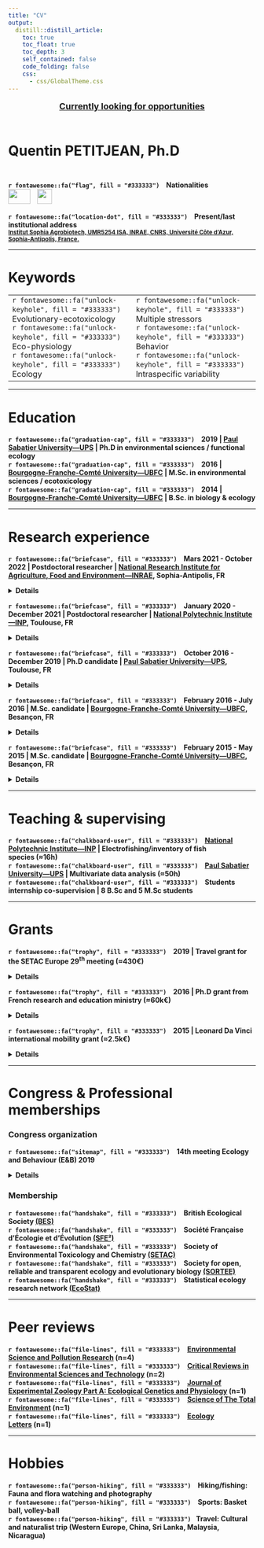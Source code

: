 ```yaml
---
title: "CV"
output: 
  distill::distill_article:
    toc: true
    toc_float: true
    toc_depth: 3
    self_contained: false
    code_folding: false
    css:
      - css/GlobalTheme.css
---
```


<!-- TOC JAVASCRIPT ELEMENTS - code from the "A poor man’s TOC in {distill}" page -->
<!-- https://distillery.rbind.io/posts/2022-01-24-the-toc-in-distill/?panelset1=css-elements2&panelset2=javascript-elements2&panelset=yaml-output -->

<script>
function toggle () {
  document.getElementById("TOC").classList.toggle("hide");
};

window.addEventListener('DOMContentLoaded', () => {

  const observer = new IntersectionObserver(entries => {
    entries.forEach(entry => {
      const id = entry.target.getAttribute('id');
      if (entry.intersectionRatio > 0) {
        document.querySelector(`[href="#${id}"]`).parentElement.classList.add('active');
      } else {
        document.querySelector(`[href="#${id}"]`).parentElement.classList.remove('active');
      }
    });
  });

  // Track all headings that have an `id` applied
  document.querySelectorAll('h1[id], h2[id], h3[id], h4[id], h5[id], h6[id]').forEach((h1, h2, h3, h4, h5, h6) => {
    observer.observe(h1, h2, h3, h4, h5, h6);
  });
  
});
</script>

<!-- TOC JAVASCRIPT ELEMENTS END -->

<p style="color: var(--title-color); font-family: var(--font-body); text-align: center; text-decoration-line: underline; font-size: 125%"> <b>Currently looking for opportunities<b></p>
<br/>
<p style='font-family: var(--font-header); font-weight: 700; color: var(--header-color); font-style: bold; font-size:200%;'>Quentin PETITJEAN, Ph.D&nbsp;<a href="mailto:q.petitjean1@gmail.com"><i class="fa fa-envelope fa-1.5x" aria-hidden="true"></i></a></p>
<div style="height: 0.125rem;"><br></div>
<p class="plain-text">
`r fontawesome::fa("flag", fill = "#333333")` &ensp; Nationalities<br/>
<img src="https://upload.wikimedia.org/wikipedia/commons/thumb/b/bc/Flag_of_France_%281794%E2%80%931815%2C_1830%E2%80%931974%2C_2020%E2%80%93present%29.svg/langfr-225px-Flag_of_France_%281794%E2%80%931815%2C_1830%E2%80%931974%2C_2020%E2%80%93present%29.svg.png" height="30px" width="45px" /> &ensp; <img src="https://upload.wikimedia.org/wikipedia/commons/thumb/0/08/Flag_of_Switzerland_%28Pantone%29.svg/langfr-800px-Flag_of_Switzerland_%28Pantone%29.svg.png" height="30px" width="30px" /></p> 

<p class="plain-text">
`r fontawesome::fa("location-dot", fill = "#333333")` &ensp; Present/last institutional address<br/>
<a href="https://maps.google.com/maps?z=16&q=institut%2Bsophia%2Bagrobiotech%2Binrae-cnrs-universit%C3%A9%2Bc%C3%B4te%2Bd%27azur%2B400%2Broute%2Bdes%2Bchappes%2Bbp%2B167%2B06903%2Bsophia%2Bantipolis%2Bcedex%2Bfrance"> <small>Institut Sophia Agrobiotech, UMR5254 ISA, INRAE, CNRS, Université Côte d'Azur, Sophia-Antipolis, France.</small></a></p> 

***

# Keywords

<table style="border: none;">
  <tr>
    <td width='50%'>
`r fontawesome::fa("unlock-keyhole", fill = "#333333")` &ensp; Evolutionary-ecotoxicology <br/>
`r fontawesome::fa("unlock-keyhole", fill = "#333333")` &ensp; Eco-physiology <br/>
`r fontawesome::fa("unlock-keyhole", fill = "#333333")` &ensp; Ecology
</td>
    <td width='50%'>
`r fontawesome::fa("unlock-keyhole", fill = "#333333")` &ensp; Multiple stressors <br/>
`r fontawesome::fa("unlock-keyhole", fill = "#333333")` &ensp; Behavior <br/>
`r fontawesome::fa("unlock-keyhole", fill = "#333333")` &ensp; Intraspecific variability
</td>
  </tr>
</table>

***

# Education 
<p class="plain-text" style="text-align: left">
`r fontawesome::fa("graduation-cap", fill = "#333333")` &ensp; 2019 | <a href='https://www.univ-tlse3.fr/'>Paul Sabatier University—UPS</a> | Ph.D in environmental sciences / functional ecology <br/>
`r fontawesome::fa("graduation-cap", fill = "#333333")` &ensp; 2016 | <a href='https://www.ubfc.fr/'>Bourgogne-Franche-Comté University—UBFC</a> | M.Sc. in environmental sciences / ecotoxicology  <br/>
`r fontawesome::fa("graduation-cap", fill = "#333333")` &ensp; 2014 | <a href='https://www.ubfc.fr/'>Bourgogne-Franche-Comté University—UBFC</a> | B.Sc. in biology & ecology
</p> 
***

# Research experience
<p class="plain-text">
`r fontawesome::fa("briefcase", fill = "#333333")` &ensp; Mars 2021 - October 2022 | Postdoctoral researcher | <a href='https://www6.paca.inrae.fr/institut-sophia-agrobiotech'>National Research Institute for Agriculture, Food and Environment—INRAE</a>, Sophia-Antipolis, FR </p>
<details>
  <summary class= "summary">
  Details
  </summary>
<table style="border: none; width='100%';">
  <tr>
    <td style="width: 80%; vertical-align: top;">
<p class="detailed-text">
During my stay at the <a href='https://www6.paca.inrae.fr/institut-sophia-agrobiotech'>Institut Sophia Agrobiotech—ISA</a>, I was involved in the <a href='https://ecophytopic.fr/recherche-innovation/proteger/projet-bidime'>BIDIME project</a>. Briefly, this project aimed to develop innovation in biological pest control solutions and transfer it to farmers and land managers.<br/>
More particularly, I joined <a href='https://vcalcagnoresearch.wordpress.com/'>Vincent CALCAGNO</a>'s lab to investigate the variability of movements of insect groups to temperature among 35 populations sampled along a latitude gradient.<br/>
Here I mainly collaborated with <a href='https://fr.linkedin.com/in/michela-ion-scotta'>Michela ION SCOTTA</a> who reared the populations of small parasitoid fly named <em>Trichogramma</em>. Michela has also video-recorded the insect groups during steady decreases/increases in temperature (2 hours, see fig. 1).</p>
```r
# create the dataset
time = seq(
  from = as.POSIXct("2021-01-01 00:00"),
  to = as.POSIXct("2021-01-01 02:00"),
  by = "min"
)
temp = seq(from = 18 ,
           to = 45,
           by = (45 - 18) / floor(length(time) / 2))
tempW <- c(temp, rev(temp))
tempC <- c(rev(temp), temp)

# plot the warm and cold Ramps
par(
  mfrow = c(1, 2),
  oma = c(1, 1, 0, 0.8),
  mar = c(5, 3, 2, 0),
  mgp = c(2.2, 1, 0),
  bg="transparent"
)

plot(
  tempW[-1] ~ time,
  type = "l",
  lwd = 2.0,
  col = "#C70039",
  main = "Warm ramp",
  col.main = "#C70039",
  xlab = "Timeline hh:mm",
  ylab = "Measured Temperature (°C)"
)

plot(
  tempC[-1] ~ time,
  type = "l",
  lwd = 2.0,
  col = "#74C1D9",
  main = "Cold ramp",
  col.main = "#74C1D9",
  xlab = "Timeline hh:mm",
  ylab = "",
  yaxt = "n"
)
```
<p class="detailed-text">
Once the videos were recorded, I used video-tracking solutions to retrieve flies' movements over the temperature ramps.<br/>
I then analyzed the movements of the 35 flies populations to test for the variability in thermal biology and movements. My aim here was to uncover potential patterns of local adaptation (i.e., relationship between resistance and the bioclimatic area of the origin of the populations) and test for the existence of adaptive trade-offs between resistance to cold and warm temperatures.<br/><br/>
Besides this work also inspired the development of an `r fontawesome::fa("r-project", fill = "steelblue")` package (MoveR) to easily filter, clean and analyze movement data (Stay tuned for upcoming release).
</p>
</td>
    <td style="width: 20%; vertical-align: top;">
<a href='https://ecophytopic.fr/recherche-innovation/proteger/projet-bidime'><img src="images/BidimeProjLogo.png" height="148px" width="155px" /></a></br>

<a href='https://www.inrae.fr/'><img src="https://upload.wikimedia.org/wikipedia/fr/thumb/2/2a/Logo-INRAE_Transparent.svg/2560px-Logo-INRAE_Transparent.svg.png" height="41px" width="155px" /></a></br>

<a href='https://anr.fr/'><img src="https://anr.fr/fileadmin/_processed_/c/2/csm_ANR-blanc-sur-bleu_727e9b01cc.png" height="80px" width="155px" /></a></br>

<a href='https://ecophytopic.fr/'><img src="https://ecophytopic.fr/themes/custom/ecophytopic_theme/logo.svg" height="80px" width="155px" /></a></br>

<a href='https://www6.paca.inrae.fr/institut-sophia-agrobiotech'><img src="https://www6.paca.inrae.fr/var/internet_paca_institut_sophia_agrobiotech/storage/images/setup2/configuration/haut-de-page/logo-umr-isa/36541-7-fre-FR/Logo-UMR-ISA_inra_logo.jpg" height="113px" width="155px" /></a></br>

<a href='https://gredeg.univ-cotedazur.fr/'><img src="https://gredeg.univ-cotedazur.fr/uas/laboratoire-gredeg/LOGO/logo-gredeg.png" height="81px" width="155px" /></a></br>

<a href='https://www6.montpellier.inrae.fr/cbgp/'><img src="https://www6.montpellier.inrae.fr/var/internet_montpellier_cbgp/storage/images/configuration-graphique/haut/cbgp/41081-13-fre-FR/CBGP_inra_logo.png" height="62px" width="155px" /></a></br>

<a href='https://www.astredhor.fr/'><img src="https://www.astredhor.fr/image.htm?img=65796-Logo300.jpg" height="60px" width=155px" /></a></br>

<a href='https://paca.chambres-agriculture.fr/'><img src="https://paca.chambres-agriculture.fr/fileadmin/user_upload/Provence-Alpes-Cote_d_Azur/020_Inst_Paca/Interface/Logo_CA-PACA_mobile.jpg" height="55px" width="155px" /></a></br>

<a href='https://www.biolineagrosciences.com/fr/'><img src="https://www.invivo-group.com/sites/default/files/styles/editorial_presentation/public/thumbnails/image/jpg_bd-logo_bioline_rvb.jpg?itok=cn1QhOvO" height="80px" width="155px" /></a></br>
</td>
  </tr>
</table>

<p class="detailed-text" style="text-align: center">
`r fontawesome::fa("circle-down", fill = "#333333")` For more insight about what I did within the project check the video below `r fontawesome::fa("circle-down", fill = "#333333")` 
</p>

<div class="video-container">
<iframe width="100%" height="100%" src="https://www.youtube.com/embed/Y9ltf08Iqb4" title="Video-phenotyping of thermal performances in minute wasps" frameborder="0" allow="accelerometer; autoplay; clipboard-write; encrypted-media; gyroscope; picture-in-picture" allowfullscreen></iframe>
</div>

</details>
<p class="plain-text">
`r fontawesome::fa("briefcase", fill = "#333333")` &ensp; January 2020 - December 2021 | Postdoctoral researcher | <a href='https://www.inp-toulouse.fr/fr/index.html'>National Polytechnic Institute—INP</a>, Toulouse, FR </p>
<details>
  <summary class= "summary">
  Details
  </summary>

<p class="detailed-text">

TODO

</p>
</details>
<p class="plain-text">
`r fontawesome::fa("briefcase", fill = "#333333")` &ensp; October 2016 - December 2019 | Ph.D candidate | <a href='https://www.univ-tlse3.fr/'>Paul Sabatier University—UPS</a>, Toulouse, FR </p>
<details>
  <summary class= "summary">
  Details
  </summary>

<p class="detailed-text">

TODO

</p>
</details>
<p class="plain-text">
`r fontawesome::fa("briefcase", fill = "#333333")` &ensp; February 2016 - July 2016 | M.Sc. candidate | <a href='https://www.ubfc.fr/'>Bourgogne-Franche-Comté University—UBFC</a>, Besan&ccedil;on, FR </p>
<details>
  <summary class= "summary">
  Details
  </summary>

<p class="detailed-text">

TODO

</p>
</details>
<p class="plain-text">
`r fontawesome::fa("briefcase", fill = "#333333")` &ensp; February 2015 - May 2015 |  M.Sc. candidate | <a href='https://www.ubfc.fr/'>Bourgogne-Franche-Comté University—UBFC</a>, Besan&ccedil;on, FR </p>
<details>
  <summary class= "summary">
  Details
  </summary>
<table style="border: none; width='100%';">
  <tr>
    <td style="width: 80%; vertical-align: top;">
<p class="detailed-text">
During my first year of master I conducted an internship with <a href='https://chrono-environnement.univ-fcomte.fr/spip.php?page=perso&nom=GIMBERT&prenom=Fr%C3%A9d%C3%A9ric'> Frédéric GIMBERT</a> and <a href='https://chrono-environnement.univ-fcomte.fr/spip.php?page=perso&nom=ALEYA&prenom=Lotfi'>Lotfi ALEYA</a>  to work on the bioavailability of trace metal elements in a landfill leachate collection pond. Indeed, until 2002 household waste disposal was authorized in France, resulting in contamination of the surrounding environment, primarily through contaminants leaching. To reduce environmental contamination entailed by this mode of waste storage, the Etueffont landfill (study site) set up a lagoon ponds system draining landfill leachates.<br/>
Here, we aimed to better understand how the leaching of trace metal elements may affect contaminant accumulation in biota (i.e., bioaccumulation kinetics) and how water and sediment compartments may contribute to the observed bioaccumulation' patterns.<br/>
To tackle these aims, we used an active biomonitoring approach through caging laboratory-raised midges larvae (<em>Chironomus riparius</em>) in the first landfill leachate collection pond. More particularly, we used two types of cages to either expose the larvae to water only or water and sediment for a five days maximum duration.<br/>
Back in the laboratory, we performed subcellular fractionation of the midges to measure trace metal bioaccumulation in the cytosolic (i.e., sensitive fraction) and insoluble fractions. We then modeled the bioaccumulation kinetic for each contaminant and fraction. This helped to discuss the primary source of contaminant transfers (i.e., water and/or sediment), contaminant bioavailability, and the potentially harmful effects on biota.<br/><br/>
For more information, see the <a href='https://qpetitjean.github.io/qpetitjean_distill/publications.html#section-3'>Publication section</a> of this website.</p>
</p>
</td>
    <td style="width: 20%; vertical-align: top;">
    <a href='https://chrono-environnement.univ-fcomte.fr/'><img src="https://chrono-environnement.univ-fcomte.fr/IMG/siteon0.png?1512470683" height="50px" width="155px" /></a></br>
    <a href='https://www.univ-fcomte.fr/'><img src="https://www.univ-fcomte.fr/sites/all/themes/ufc_central/logo.png" height="43px" width="155px" /></a></br>
    <a href='https://www.cnrs.fr/'><img src="https://www.cnrs.fr/themes/custom/cnrs/logo.svg" height="155px" width="155px" /></a></br>
</td>
  </tr>
</table>
    
</details>
***

# Teaching & supervising
<p class="plain-text" style="text-align: left">
`r fontawesome::fa("chalkboard-user", fill = "#333333")` &ensp; <a href='https://www.inp-toulouse.fr/fr/index.html'>National Polytechnic Institute—INP</a> | Electrofishing/inventory of fish species&nbsp;(≈16h) <br/>
`r fontawesome::fa("chalkboard-user", fill = "#333333")` &ensp; <a href='https://www.univ-tlse3.fr/'>Paul Sabatier University—UPS</a> | Multivariate data analysis&nbsp;(≈50h) <br/>
`r fontawesome::fa("chalkboard-user", fill = "#333333")` &ensp; Students internship co-supervision | 8 B.Sc and 5 M.Sc students
</p>
***

# Grants
<p class="plain-text" style="text-align: left">
`r fontawesome::fa("trophy", fill = "#333333")` &ensp; 2019 | Travel grant for the SETAC Europe 29<sup>th</sup> meeting&nbsp;(≈430€) </p>
<details>
  <summary class= "summary">
  Details
  </summary>
  
  <p style="text-align:center;">
  <img src="https://helsinki.setac.org/wp-content/uploads/2018/02/Helsinki-website-logos-banner-.jpg" height="80px" width="470px" /></p>
  <p class="detailed-text">
  Grant programme supported by the SETAC Europe reinvestment fund and Syngenta to help student members participating to the <a href='https://helsinki.setac.org/welcome/'>SETAC Europe 29<sup>th</sup> meeting</a> meeting (Up to maximum 250€, Travel costs only, visa and accommodation are not included).
</p>
</details>
<p class="plain-text">
`r fontawesome::fa("trophy", fill = "#333333")` &ensp; 2016 | Ph.D grant from French research and education ministry&nbsp;(≈60k€) </p>
<details>
  <summary class= "summary">
  Details
  </summary>
  
  <p style="text-align:center;">
  <img src="https://upload.wikimedia.org/wikipedia/commons/thumb/f/f1/Minist%C3%A8re_de_l%27Enseignement_Sup%C3%A9rieur_et_de_la_Recherche.png/1280px-Minist%C3%A8re_de_l%27Enseignement_Sup%C3%A9rieur_et_de_la_Recherche.png" height="75px" width="105px" /> &ensp; 
  <img src="https://www.univ-tlse3.fr/medias/photo/logo-ed-sdu2e_1578590506112-jpg?ID_FICHE=1136458588340" height="80px" width="113px" /> &ensp; 
  <img src="https://www.univ-toulouse.fr/sites/default/files/inline-images/logo_uftmp_horizontale.svg" height="75px" width="143px" /></p>
<p class="detailed-text">
3 years stipend allowed by the French research and education ministry to study the variability of responses among freshwater fish populations (<em>Gobio occitaniae</em>) exposed to multiple stressors at the <a href='https://www.univ-tlse3.fr/'>Paul Sabatier University—UPS</a>.
</p>
</details>
<p class="plain-text">
`r fontawesome::fa("trophy", fill = "#333333")` &ensp; 2015 | Leonard Da Vinci international mobility grant&nbsp;(≈2.5k€) </p>
<details>
  <summary class= "summary">
  Details
  </summary>
  
  <p style="text-align:center;">
  <img src="https://upload.wikimedia.org/wikipedia/fr/c/ce/NUI%2C_Galway.png" height="70px" width="155px" /> &ensp; 
  <img src="https://upload.wikimedia.org/wikipedia/commons/thumb/b/b7/Flag_of_Europe.svg/1280px-Flag_of_Europe.svg.png" height="70px" width="105px" /></p>
<p class="detailed-text">
European grant supporting individual mobility projects to acquire training and professional experience within Europe. <br/></p>
<p class="detailed-text">
I conducted a 3.5 month internship (June 2014 to mid-september 2014) in the Plant Ecology Research Unit (PERU) of the <a href='https://www.nuigalway.ie/'>National University of Ireland Galway (NUIG)</a> under the supervision of the Pr. Micheline Sheehy Skeffington. 
I have mainly assisted the Pr. Sheehy Skeffington and it's team members to conduct plants inventories in heatland and hay meadows. <br/>
I have also worked to update the collection of the university of Galway' herbarium. <br/></p>
<p class="detailed-text">
<u>Internship subjects:</u> <br/>
«Restoring plant species richness and forage quality to hay meadows on the River Shannon, Ireland.»
<br/>
«Ecology and conservation of <em>Arctostaphylos</em> heath in the Burren, Western Ireland.»
</p>
</details>

***

# Congress & Professional memberships 
### Congress organization
<p class="plain-text">
`r fontawesome::fa("sitemap", fill = "#333333")` &ensp; 14th meeting Ecology and Behaviour (E&B) 2019</p>
<details>
  <summary class= "summary">
  Details
  </summary>
<p class="detailed-text">
The « Ecology and Behaviour » conferences are organized by and for young researchers. These events are an ideal opportunity for master, Ph.D. students, and postdocs to share their works with other researchers in ecology, evolutionary biology, and behavioral ecology. <br/></p>
<p class="detailed-text">
As Co-organizer, chairman (Ecotoxicology & Ecophysiology session), and financial manager (Fundraising: 20k€) of the <a href='https://eb2019.sciencesconf.org/'>14th meeting Ecology and Behaviour (E&B) 2019</a>, I was really proud of this great achievement which gathered more than 160 attendees and 14 keynote speakers around 56 platform presentations and 38 posters. <br/></p>
<p style="text-align:center;">
  <img src="https://eb2019.sciencesconf.org/data/pages/affiche_EB2019finale500.jpg" height="778px" width="540px" /></p>
</details>

### Membership 
<p class="plain-text" style="text-align: left">
`r fontawesome::fa("handshake", fill = "#333333")` &ensp; British Ecological Society&nbsp;<a href='https://www.britishecologicalsociety.org/'>(BES)</a> <br/>
`r fontawesome::fa("handshake", fill = "#333333")` &ensp; Société Française d’Écologie et d’Évolution&nbsp;<a href='https://sfecologie.org/'>(SFE²)</a> <br/>
`r fontawesome::fa("handshake", fill = "#333333")` &ensp; Society of Environmental Toxicology and Chemistry&nbsp;<a href='https://www.setac.org/'>(SETAC)</a> <br/>
`r fontawesome::fa("handshake", fill = "#333333")` &ensp; Society for open, reliable and transparent ecology and evolutionary biology&nbsp;<a href='https://www.sortee.org/'>(SORTEE)</a> <br/>
`r fontawesome::fa("handshake", fill = "#333333")` &ensp; Statistical ecology research network&nbsp;<a href='https://sites.google.com/site/gdrecostat/'>(EcoStat)</a></p>

***

# Peer reviews
<p class="plain-text" style="text-align: left">
`r fontawesome::fa("file-lines", fill = "#333333")` &ensp; <a href='https://www.springer.com/journal/11356'>Environmental Science and Pollution Research</a>&nbsp;(n=4)<br/>
`r fontawesome::fa("file-lines", fill = "#333333")` &ensp; <a href='https://www.tandfonline.com/journals/best20'>Critical Reviews in Environmental Sciences and Technology</a>&nbsp;(n=2)<br/>
`r fontawesome::fa("file-lines", fill = "#333333")` &ensp; <a href='https://onlinelibrary.wiley.com/journal/24715646'>Journal of Experimental Zoology Part A: Ecological Genetics and Physiology</a>&nbsp;(n=1)<br/>
`r fontawesome::fa("file-lines", fill = "#333333")` &ensp; <a href='https://www.sciencedirect.com/journal/science-of-the-total-environment'>Science of The Total Environment</a>&nbsp;(n=1)<br/>
`r fontawesome::fa("file-lines", fill = "#333333")` &ensp; <a href='https://onlinelibrary.wiley.com/journal/14610248'>Ecology Letters</a>&nbsp;(n=1)</p>

***

# Hobbies
<p class="plain-text">
`r fontawesome::fa("person-hiking", fill = "#333333")` &ensp; Hiking/fishing: Fauna and flora watching and photography <br/>
`r fontawesome::fa("person-hiking", fill = "#333333")` &ensp; Sports: Basket ball, volley-ball <br/>
`r fontawesome::fa("person-hiking", fill = "#333333")` &ensp;Travel: Cultural and naturalist trip (Western Europe, China, Sri Lanka, Malaysia, Nicaragua)</p>
